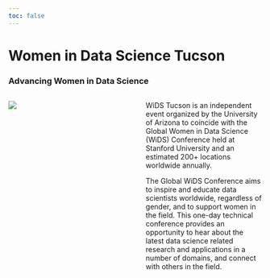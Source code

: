 ```yaml
---
toc: false
---
```


# Women in Data Science Tucson

### Advancing Women in Data Science

::: columns
::: {.column style="width: 47%"}
![](images/wids-matrix-stacked.png)
:::

::: {.column style="width: 43%"}
WiDS Tucson is an independent event organized by the University of Arizona to coincide with the Global Women in Data Science (WiDS) Conference held at Stanford University and an estimated 200+ locations worldwide annually.

The Global WiDS Conference aims to inspire and educate data scientists worldwide, regardless of gender, and to support women in the field. This one-day technical conference provides an opportunity to hear about the latest data science related research and applications in a number of domains, and connect with others in the field.
:::
:::
